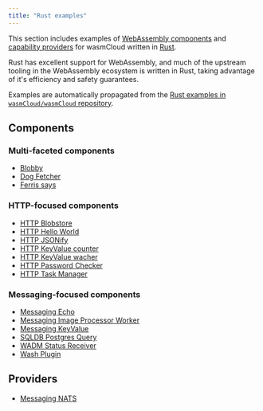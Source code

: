 ```yaml
---
title: "Rust examples"
---
```


This section includes examples of [WebAssembly components](/docs/concepts/components.mdx) and [capability providers](/docs/concepts/providers.mdx) for wasmCloud written in [Rust][rust].

Rust has excellent support for WebAssembly, and much of the upstream tooling in the WebAssembly ecosystem is written in Rust, taking advantage of it's efficiency and
safety guarantees.

Examples are automatically propagated from the [Rust examples in `wasmCloud/wasmCloud` repository](https://github.com/wasmCloud/wasmCloud/tree/main/examples/rust).

[rust]: https://www.rust-lang.org

## Components

### Multi-faceted components

- [Blobby](/docs/examples/rust/component/blobby)
- [Dog Fetcher](/docs/examples/rust/component/dog-fetcher)
- [Ferris says](/docs/examples/rust/component/ferris-says)

### HTTP-focused components

- [HTTP Blobstore](/docs/examples/rust/component/http-blobstore)
- [HTTP Hello World](/docs/examples/rust/component/http-hello-world)
- [HTTP JSONify](/docs/examples/rust/component/http-jsonify)
- [HTTP KeyValue counter](/docs/examples/rust/component/http-keyvalue-counter)
- [HTTP KeyValue wacher](/docs/examples/rust/component/http-keyvalue-watcher)
- [HTTP Password Checker](/docs/examples/rust/component/http-password-checker)
- [HTTP Task Manager](/docs/examples/rust/component/http-task-manager)

### Messaging-focused components

- [Messaging Echo](/docs/examples/rust/component/echo-messaging)
- [Messaging Image Processor Worker](/docs/examples/rust/component/messaging-image-processor-worker)
- [Messaging KeyValue](/docs/examples/rust/component/keyvalue-messaging)
- [SQLDB Postgres Query](/docs/examples/rust/component/sqldb-postgres-query)
- [WADM Status Receiver](/docs/examples/rust/component/wadm-status-receiver)
- [Wash Plugin](/docs/examples/rust/component/wash-plugin-rust)

## Providers

- [Messaging NATS](/docs/examples/rust/provider/messaging-nats)

